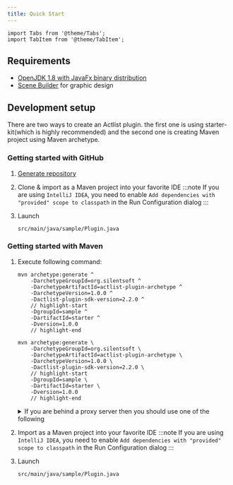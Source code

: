 ```yaml
---
title: Quick Start
---
```


```mdx-code-block
import Tabs from '@theme/Tabs';
import TabItem from '@theme/TabItem';
```

## Requirements

- [OpenJDK 1.8 with JavaFx binary distribution](https://www.azul.com/downloads/?version=java-8-lts&package=jdk-fx#download-openjdk)
- [Scene Builder](https://gluonhq.com/products/scene-builder/#download) for graphic design

## Development setup

There are two ways to create an Actlist plugin. the first one is using starter-kit(which is highly recommended) and the second one is creating Maven project using Maven archetype.

### Getting started with GitHub

1. [Generate repository](https://github.com/actlist/actlist-plugin-starter-kit/generate)

2. Clone & import as a Maven project into your favorite IDE
   :::note
   If you are using `IntelliJ IDEA`, you need to enable `Add dependencies with "provided" scope to classpath` in the Run Configuration dialog
   :::

3. Launch
   ```
   src/main/java/sample/Plugin.java
   ```

### Getting started with Maven

1. Execute following command:

   <Tabs groupId="operating-systems">
     <TabItem value="win" label="Windows">

     ```shell
     mvn archetype:generate ^
         -DarchetypeGroupId=org.silentsoft ^
         -DarchetypeArtifactId=actlist-plugin-archetype ^
         -DarchetypeVersion=1.0.0 ^
         -Dactlist-plugin-sdk-version=2.2.0 ^
         // highlight-start
         -DgroupId=sample ^
         -DartifactId=starter ^
         -Dversion=1.0.0
         // highlight-end
     ```

     </TabItem>
     <TabItem value="mac" label="macOS">

     ```shell
     mvn archetype:generate \
         -DarchetypeGroupId=org.silentsoft \
         -DarchetypeArtifactId=actlist-plugin-archetype \
         -DarchetypeVersion=1.0.0 \
         -Dactlist-plugin-sdk-version=2.2.0 \
         // highlight-start
         -DgroupId=sample \
         -DartifactId=starter \
         -Dversion=1.0.0
         // highlight-end
     ```

     </TabItem>
   </Tabs>

   <details><summary>If you are behind a proxy server then you should use one of the following</summary>

   <Tabs groupId="operating-systems">
     <TabItem value="win" label="Windows">

     ```shell
     set MAVEN_OPTS=-Dhttps.proxyHost=10.20.30.40 -Dhttps.proxyPort=8080
     ```

     </TabItem>
     <TabItem value="mac" label="macOS">

     ```shell
     export MAVEN_OPTS=-Dhttps.proxyHost=10.20.30.40 -Dhttps.proxyPort=8080
     ```

     </TabItem>
   </Tabs>

   :::note
   The proxy host `10.20.30.40` and proxy port `8080` is up to you.
   :::

   </details>

2. Import as a Maven project into your favorite IDE
   :::note
   If you are using `IntelliJ IDEA`, you need to enable `Add dependencies with "provided" scope to classpath` in the Run Configuration dialog
   :::

3. Launch
   ```
   src/main/java/sample/Plugin.java
   ```
